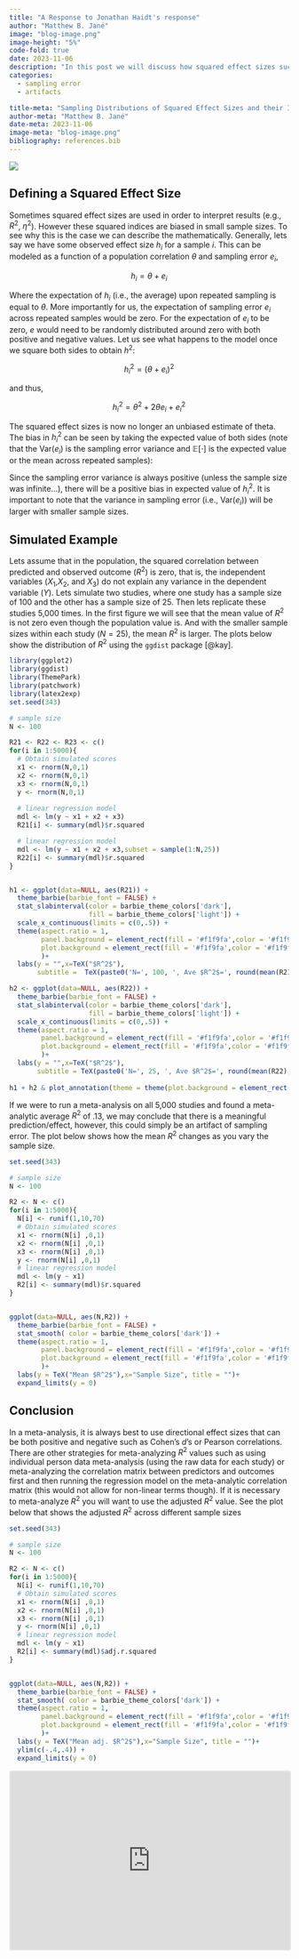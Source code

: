 ```yaml
---
title: "A Response to Jonathan Haidt's response"
author: "Matthew B. Jané"
image: "blog-image.png"
image-height: "5%"
code-fold: true
date: 2023-11-06
description: "In this post we will discuss how squared effect sizes such as $\\eta^2$ and $R^2$ are distributed and the implications of this when conducting a meta-analysis"
categories:
  - sampling error
  - artifacts

title-meta: "Sampling Distributions of Squared Effect Sizes and their Implication for Meta-Analysis"
author-meta: "Matthew B. Jané"
date-meta: 2023-11-06
image-meta: "blog-image.png"
bibliography: references.bib
---
```


```{=html}
<a href="https://www.buymeacoffee.com/matthewbjane"><img src="https://img.buymeacoffee.com/button-api/?text=Buy me a coffee&emoji=☕&slug=matthewbjane&button_colour=ed5c9b&font_colour=ffffff&font_family=Arial&outline_colour=ffffff&coffee_colour=ffffff" /></a>
```
## Defining a Squared Effect Size

Sometimes squared effect sizes are used in order to interpret results (e.g., $R^2$, $\eta^2$). However these squared indices are biased in small sample sizes. To see why this is the case we can describe the mathematically. Generally, lets say we have some observed effect size $h_i$ for a sample $i$. This can be modeled as a function of a population correlation $\theta$ and sampling error $e_i$,

$$
h_i = \theta + e_i
$$

Where the expectation of $h_i$ (i.e., the average) upon repeated sampling is equal to $\theta$. More importantly for us, the expectation of sampling error $e_i$ across repeated samples would be zero. For the expectation of $e_i$ to be zero, $e$ would need to be randomly distributed around zero with both positive and negative values. Let us see what happens to the model once we square both sides to obtain $h^2$:

$$
h^2_i = (\theta + e_i)^2
$$

and thus,

$$
h^2_i = \theta^2 + 2\theta e_i + e_i^2
$$

The squared effect sizes is now no longer an unbiased estimate of theta. The bias in $h_i^2$ can be seen by taking the expected value of both sides (note that the $\text{Var}(e_i)$ is the sampling error variance and $\mathbb{E}[\cdot]$ is the expected value or the mean across repeated samples):

```{=tex}
\begin{align}
\mathbb{E}[h^2_i] & = \mathbb{E}[\theta^2 + 2\theta e_i + e_i^2] \\[.5em]
                & = \theta^2 + 2\theta \times \mathbb{E}[e_i] + \mathbb{E}[e^2_i]\\[.5em]
                & = \theta^2 + \mathbb{E}[e_i^2] \\[.5em]
                & = \theta^2 + \left(\text{Var}[e_i] + \mathbb{E}[e_i]^2\right) \\[.5em]
                & = \theta^2 + \text{Var}[e_i] \\
\end{align}
```
Since the sampling error variance is always positive (unless the sample size was infinite...), there will be a positive bias in expected value of $h_i^2$. It is important to note that the variance in sampling error (i.e., $\text{Var}(e_i)$) will be larger with smaller sample sizes.

## Simulated Example

Lets assume that in the population, the squared correlation between predicted and observed outcome ($R^2$) is zero, that is, the independent variables ($X_1$,$X_2$, and $X_3$) do not explain any variance in the dependent variable ($Y$). Lets simulate two studies, where one study has a sample size of 100 and the other has a sample size of 25. Then lets replicate these studies 5,000 times. In the first figure we will see that the mean value of $R^2$ is not zero even though the population value is. And with the smaller sample sizes within each study ($N = 25$), the mean $R^2$ is larger. The plots below show the distribution of $R^2$ using the `ggdist` package [@kay].

```r
library(ggplot2)
library(ggdist)
library(ThemePark)
library(patchwork)
library(latex2exp)
set.seed(343)

# sample size
N <- 100

R21 <- R22 <- R23 <- c()
for(i in 1:5000){
  # Obtain simulated scores
  x1 <- rnorm(N,0,1)
  x2 <- rnorm(N,0,1)
  x3 <- rnorm(N,0,1)
  y <- rnorm(N,0,1)
  
  # linear regression model
  mdl <- lm(y ~ x1 + x2 + x3)
  R21[i] <- summary(mdl)$r.squared

  # linear regression model
  mdl <- lm(y ~ x1 + x2 + x3,subset = sample(1:N,25))
  R22[i] <- summary(mdl)$r.squared
}


h1 <- ggplot(data=NULL, aes(R21)) + 
  theme_barbie(barbie_font = FALSE) +
  stat_slabinterval(color = barbie_theme_colors['dark'], 
                    fill = barbie_theme_colors['light']) +
  scale_x_continuous(limits = c(0,.5)) +
  theme(aspect.ratio = 1, 
        panel.background = element_rect(fill = '#f1f9fa',color = '#f1f9fa'),
        plot.background = element_rect(fill = '#f1f9fa',color = '#f1f9fa'),
        )+
  labs(y = "",x=TeX("$R^2$"), 
       subtitle =  TeX(paste0('N=', 100, ', Ave $R^2$=', round(mean(R21),2))))

h2 <- ggplot(data=NULL, aes(R22)) + 
  theme_barbie(barbie_font = FALSE) +
  stat_slabinterval(color = barbie_theme_colors['dark'], 
                    fill = barbie_theme_colors['light']) +
  scale_x_continuous(limits = c(0,.5)) +
  theme(aspect.ratio = 1, 
        panel.background = element_rect(fill = '#f1f9fa',color = '#f1f9fa'),
        plot.background = element_rect(fill = '#f1f9fa',color = '#f1f9fa'),
        )+
  labs(y = "",x=TeX("$R^2$"), 
       subtitle = TeX(paste0('N=', 25, ', Ave $R^2$=', round(mean(R22),2))))
  
h1 + h2 & plot_annotation(theme = theme(plot.background = element_rect(color="#f1f9fa",fill ="#f1f9fa")))

```

If we were to run a meta-analysis on all 5,000 studies and found a meta-analytic average $R^2$ of .13, we may conclude that there is a meaningful prediction/effect, however, this could simply be an artifact of sampling error. The plot below shows how the mean $R^2$ changes as you vary the sample size.

```r
set.seed(343)

# sample size
N <- 100

R2 <- N <- c()
for(i in 1:5000){
  N[i] <- runif(1,10,70)
  # Obtain simulated scores
  x1 <- rnorm(N[i] ,0,1)
  x2 <- rnorm(N[i] ,0,1)
  x3 <- rnorm(N[i] ,0,1)
  y <- rnorm(N[i] ,0,1)
  # linear regression model
  mdl <- lm(y ~ x1)
  R2[i] <- summary(mdl)$r.squared
}


ggplot(data=NULL, aes(N,R2)) + 
  theme_barbie(barbie_font = FALSE) +
  stat_smooth( color = barbie_theme_colors['dark']) + 
  theme(aspect.ratio = 1, 
        panel.background = element_rect(fill = '#f1f9fa',color = '#f1f9fa'),
        plot.background = element_rect(fill = '#f1f9fa',color = '#f1f9fa'),
        )+
  labs(y = TeX("Mean $R^2$"),x="Sample Size", title = "")+ 
  expand_limits(y = 0)


```

## Conclusion

In a meta-analysis, it is always best to use directional effect sizes that can be both positive and negative such as Cohen's $d$'s or Pearson correlations. There are other strategies for meta-analyzing $R^2$ values such as using individual person data meta-analysis (using the raw data for each study) or meta-analyzing the correlation matrix between predictors and outcomes first and then running the regression model on the meta-analytic correlation matrix (this would not allow for non-linear terms though). If it is necessary to meta-analyze $R^2$ you will want to use the adjusted $R^2$ value. See the plot below that shows the adjusted $R^2$ across different sample sizes

```r
set.seed(343)

# sample size
N <- 100

R2 <- N <- c()
for(i in 1:5000){
  N[i] <- runif(1,10,70)
  # Obtain simulated scores
  x1 <- rnorm(N[i] ,0,1)
  x2 <- rnorm(N[i] ,0,1)
  x3 <- rnorm(N[i] ,0,1)
  y <- rnorm(N[i] ,0,1)
  # linear regression model
  mdl <- lm(y ~ x1)
  R2[i] <- summary(mdl)$adj.r.squared
}


ggplot(data=NULL, aes(N,R2)) + 
  theme_barbie(barbie_font = FALSE) +
  stat_smooth( color = barbie_theme_colors['dark']) + 
  theme(aspect.ratio = 1, 
        panel.background = element_rect(fill = '#f1f9fa',color = '#f1f9fa'),
        plot.background = element_rect(fill = '#f1f9fa',color = '#f1f9fa'),
        )+
  labs(y = TeX("Mean adj. $R^2$"),x="Sample Size", title = "")+ 
  ylim(c(-.4,.4)) +
  expand_limits(y = 0)


```

<iframe src="https://embeds.beehiiv.com/f3ffd81a-4723-4419-bb1d-afc8af3bac36" data-test-id="beehiiv-embed" width="100%" height="320" frameborder="0" scrolling="no" style="border-radius: 4px; border: 2px solid #e5e7eb; margin: 0; background-color: transparent;">

</iframe>
